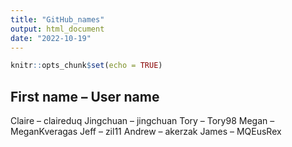 ```yaml
---
title: "GitHub_names"
output: html_document
date: "2022-10-19"
---
```


```r
knitr::opts_chunk$set(echo = TRUE)
```

## First name -- User name

Claire -- claireduq
Jingchuan -- jingchuan
Tory -- Tory98
Megan -- MeganKveragas
Jeff -- zil11
Andrew -- akerzak
James -- MQEusRex


